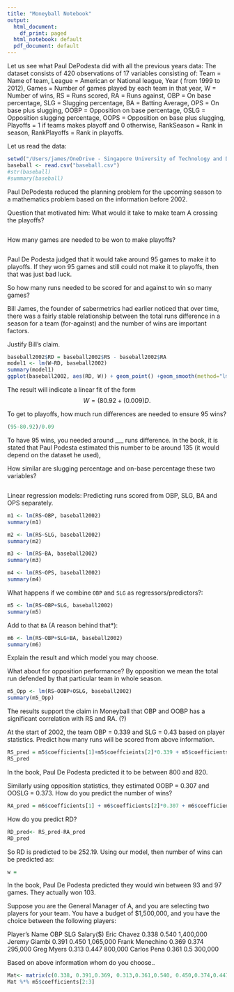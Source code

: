 ```yaml
---
title: "Moneyball Notebook"
output:
  html_document:
    df_print: paged
  html_notebook: default
  pdf_document: default
---
```

Let us see what Paul DePodesta did with all the previous years data:
The dataset consists of 420 observations of 17 variables consisting of:
Team = Name of team, 
League = American or National league, 
Year ( from 1999 to 2012), 
Games = Number of games played by each team in that year,
W = Number of wins, 
RS = Runs scored, 
RA = Runs against, 
OBP = On base percentage, 
SLG = Slugging percentage, 
BA = Batting Average, 
OPS = On base plus slugging, 
OOBP = Opposition on base percentage, 
OSLG = Opposition slugging percentage, 
OOPS = Opposition on base plus slugging, 
Playoffs = 1 if teams makes playoff and 0 otherwise, 
RankSeason = Rank in season,
RankPlayoffs = Rank in playoffs.

Let us read the data:

```r
setwd("/Users/james/OneDrive - Singapore University of Technology and Design/SUTD/Year 3/Term 6/40.016 - The Analytics Edge/Week 6/Lecture 11 - Moneyball")
baseball <- read.csv("baseball.csv")
#str(baseball)
#summary(baseball)
```
Paul DePodesta reduced the planning problem for the upcoming season to a mathematics problem based on the information before 2002. 

Question that motivated him: What would it take to make team A crossing the playoffs?

```r

```

How many games are needed to be won to make playoffs?

```r


```

Paul De Podesta judged that it would take around 95 games to make it to playoffs. If they won 95 games and still could not make it to playoffs, then that was just bad luck. 

So how many runs needed to be scored for and against to win so many games?

Bill James, the founder of sabermetrics had earlier noticed that over time, there was a fairly stable relationship between the total runs difference in a season for a team (for-against) and the number of wins are important factors.

Justify Bill's claim.

```r
baseball2002$RD = baseball2002$RS - baseball2002$RA
model1 <- lm(W~RD, baseball2002)
summary(model1)
ggplot(baseball2002, aes(RD, W)) + geom_point() +geom_smooth(method="lm")


```

The result will indicate a linear fit of the form $$W=(80.92+(0.009)D.$$ 

To get to playoffs, how much run differences are needed to ensure 95 wins?

```r
(95-80.92)/0.09
```
To have 95 wins, you needed around ___ runs difference. 
In the book, it is stated that Paul Podesta estimated this number to be around 135 (it would depend on the dataset he used),

How similar are slugging percentage and on-base percentage these two variables?
```r


```

Linear regression models: Predicting runs scored from OBP, SLG, BA and OPS separately.


```r
m1 <- lm(RS~OBP, baseball2002)
summary(m1)
```

```r
m2 <- lm(RS~SLG, baseball2002)
summary(m2)
```

```r
m3 <- lm(RS~BA, baseball2002)
summary(m3)
```

```r
m4 <- lm(RS~OPS, baseball2002)
summary(m4)
```

What happens if we combine `OBP` and `SLG` as regressors/predictors?:

```r
m5 <- lm(RS~OBP+SLG, baseball2002)
summary(m5)
```
Add to that `BA` (A reason behind that*):
```r
m6 <- lm(RS~OBP+SLG+BA, baseball2002)
summary(m6)
```
Explain the result and which model you may choose.


What about for opposition performance? By opposition we mean the total run defended by that particular team in whole season.
```r
m5_Opp <- lm(RS~OOBP+OSLG, baseball2002)
summary(m5_Opp)
```

The results support the claim in Moneyball that OBP and OOBP has a significant correlation with RS and RA. (?)

At the start of 2002, the team OBP = 0.339 and SLG = 0.43 based on player statistics. Predict how many runs will be scored from above information.
```r
RS_pred = m5$coefficients[1]+m5$coeffcieints[2]*0.339 + m5$coefficients[3]*0.43
RS_pred
```

In the book, Paul De Podesta predicted it to be between 800 and 820. 

Similarly using opposition statistics, they estimated OOBP = 0.307 and OOSLG = 0.373.
How do you predict the number of wins?
```r
RA_pred = m6$coefficients[1] + m6$coefficients[2]*0.307 + m6$coefficients[2]*0.373
```

How do you predict RD?

```r
RD_pred<- RS_pred-RA_pred
RD_pred
```
 
 So RD is predicted to be 252.19. Using our model, then number of wins can be predicted as:
 
```r
w = 
``` 

In the book, Paul De Podesta predicted they would win between 93 and 97 games.  They actually won 103.




Suppose you are the General Manager of A, and you are selecting two players for your team. You have a budget of $1,500,000, and you have the choice between the following players:

Player's Name      OBP    SLG    Salary($)
 Eric Chavez      0.338  0.540   1,400,000
 Jeremy Giambi    0.391  0.450   1,065,000
 Frank Menechino  0.369  0.374     295,000
 Greg Myers       0.313  0.447     800,000
 Carlos Pena      0.361  0.5       300,000
 
Based on above information whom do you choose..

```r
Mat<- matrix(c(0.338, 0.391,0.369, 0.313,0.361,0.540, 0.450,0.374,0.447, 0.5), nrow=5)
Mat %*% m5$coefficients[2:3]
```
